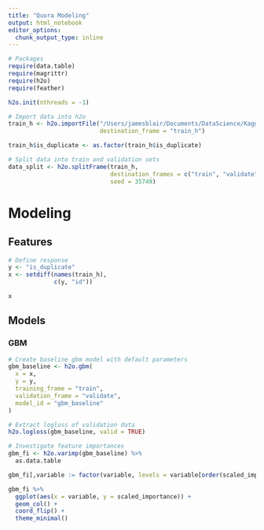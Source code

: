 ```yaml
---
title: "Quora Modeling"
output: html_notebook
editor_options: 
  chunk_output_type: inline
---
```


```r
# Packages
require(data.table)
require(magrittr)
require(h2o)
require(feather)
```

```r
h2o.init(nthreads = -1)
```


```r
# Import data into h2o
train_h <- h2o.importFile("/Users/jamesblair/Documents/DataScience/Kaggle/kaggle_quora/data/model_train.csv",
                          destination_frame = "train_h")

train_h$is_duplicate <- as.factor(train_h$is_duplicate)

# Split data into train and validation sets
data_split <- h2o.splitFrame(train_h,
                             destination_frames = c("train", "validate"),
                             seed = 35749)
```

# Modeling
## Features
```r
# Define response
y <- "is_duplicate"
x <- setdiff(names(train_h), 
             c(y, "id"))

x
```

## Models
### GBM
```r
# Create baseline gbm model with default parameters
gbm_baseline <- h2o.gbm(
  x = x,
  y = y,
  training_frame = "train",
  validation_frame = "validate",
  model_id = "gbm_baseline"
)

# Extract logloss of validation data
h2o.logloss(gbm_baseline, valid = TRUE)

# Investigate feature importances
gbm_fi <- h2o.varimp(gbm_baseline) %>% 
  as.data.table

gbm_fi[,variable := factor(variable, levels = variable[order(scaled_importance)])]

gbm_fi %>% 
  ggplot(aes(x = variable, y = scaled_importance)) +
  geom_col() +
  coord_flip() +
  theme_minimal()
```





